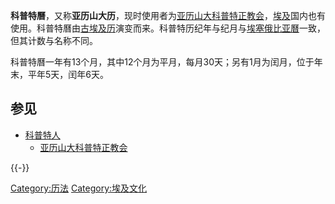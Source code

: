 '''科普特曆'''，又称'''亚历山大历'''，现时使用者为[[亚历山大科普特正教会|亚历山大科普特正教会]]，[[埃及|埃及]]国内也有使用。科普特曆由[[古埃及曆法|古埃及历]]演变而来。科普特历纪年与纪月与[[埃塞俄比亚曆|埃塞俄比亚曆]]一致，但其计数与名称不同。

科普特曆一年有13个月，其中12个月为平月，每月30天；另有1月为闰月，位于年末，平年5天，闰年6天。

== 参见 ==
* [[科普特人|科普特人]]
** [[亚历山大科普特正教会|亚历山大科普特正教会]]

{{-}}
{{聖人}}
{{曆法}}

[[Category:历法|Category:历法]]
[[Category:埃及文化|Category:埃及文化]]
